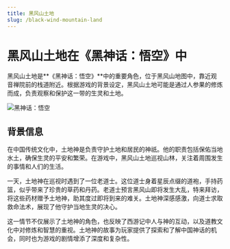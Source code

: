 ```yaml
---
title: 黑风山土地
slug: /black-wind-mountain-land
---
```


# 黑风山土地在《黑神话：悟空》中

黑风山土地是**《黑神话：悟空》**中的重要角色，位于黑风山地图中，靠近观音禅院前的栈道附近。根据游戏的背景设定，黑风山土地可能是通过人参果的修炼而成，负责观察和保护这一带的生灵和土地。

<img src="https://image.informedainews.com/hfstd.jpeg" alt="黑神话：悟空"/>

## 背景信息

在中国传统文化中，土地神是负责守护土地和居民的神祇。他的职责包括保佑当地水土，确保生灵的平安和繁荣。在游戏中，黑风山土地巡视山林，关注着周围发生的事情和人们的生活。

一天，土地神在巡视时遇到了一位老道士。这位道士身着星辰点缀的道袍，手持药篮，似乎带来了珍贵的草药和丹药。老道士预言黑风山即将发生大乱，特来拜访，将这些药材赠予土地神，助其度过即将到来的难关。土地神深感感激，向道士求取救命法术，展现了他守护当地生灵的决心。

这一情节不仅展示了土地神的角色，也反映了西游记中人与神的互动，以及道教文化中对修炼和智慧的重视。土地神的故事为玩家提供了探索和了解中国神话的机会，同时也为游戏的剧情增添了深度和复杂性。